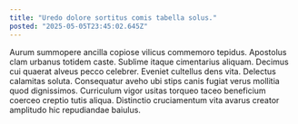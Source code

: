 ```yaml
---
title: "Uredo dolore sortitus comis tabella solus."
posted: "2025-05-05T23:45:02.645Z"
---
```


Aurum summopere ancilla copiose vilicus commemoro tepidus. Apostolus clam urbanus totidem caste. Sublime itaque cimentarius aliquam.
Decimus cui quaerat alveus pecco celebrer. Eveniet cultellus dens vita. Delectus calamitas soluta.
Consequatur aveho ubi stips canis fugiat verus mollitia quod dignissimos. Curriculum vigor usitas torqueo taceo beneficium coerceo creptio tutis aliqua. Distinctio cruciamentum vita avarus creator amplitudo hic repudiandae baiulus.
